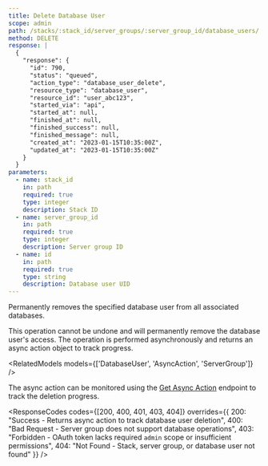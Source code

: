 ```yaml
---
title: Delete Database User  
scope: admin
path: /stacks/:stack_id/server_groups/:server_group_id/database_users/:id
method: DELETE
response: |
  {
    "response": {
      "id": 790,
      "status": "queued",
      "action_type": "database_user_delete",
      "resource_type": "database_user",
      "resource_id": "user_abc123",
      "started_via": "api",
      "started_at": null,
      "finished_at": null,
      "finished_success": null,
      "finished_message": null,
      "created_at": "2023-01-15T10:35:00Z",
      "updated_at": "2023-01-15T10:35:00Z"
    }
  }
parameters:
  - name: stack_id
    in: path
    required: true
    type: integer
    description: Stack ID
  - name: server_group_id  
    in: path
    required: true
    type: integer
    description: Server group ID
  - name: id
    in: path
    required: true
    type: string
    description: Database user UID
---
```


Permanently removes the specified database user from all associated databases.

<Callout type="warning" title="Permanent Operation">
This operation cannot be undone and will permanently remove the database user's access. The operation is performed asynchronously and returns an async action object to track progress.
</Callout>

<RelatedModels models={['DatabaseUser', 'AsyncAction', 'ServerGroup']} />

The async action can be monitored using the [Get Async Action](/v3/endpoints/async-actions/show) endpoint to track the deletion progress.

<ResponseCodes 
  codes={[200, 400, 401, 403, 404]}
  overrides={{
    200: "Success - Returns async action to track database user deletion",
    400: "Bad Request - Server group does not support database operations",
    403: "Forbidden - OAuth token lacks required `admin` scope or insufficient permissions", 
    404: "Not Found - Stack, server group, or database user not found"
  }}
/>